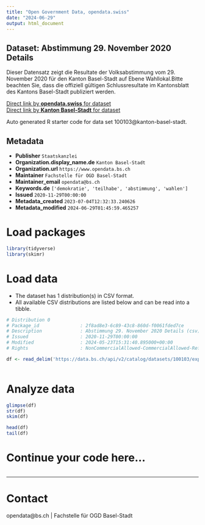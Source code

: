 ```yaml
---
title: "Open Government Data, opendata.swiss"
date: "2024-06-29"
output: html_document
---
```


## Dataset: Abstimmung 29. November 2020 Details

Dieser Datensatz zeigt die Resultate der Volksabstimmung vom 29. November 2020 für den Kanton Basel-Stadt auf Ebene Wahllokal.Bitte beachten Sie, dass die offiziell gültigen Schlussresultate im Kantonsblatt des Kantons Basel-Stadt publiziert werden. 

[Direct link by **opendata.swiss** for dataset](https://opendata.swiss/de/dataset/abstimmung-29-november-2020-details)<br>
[Direct link by **Kanton Basel-Stadt** for dataset](https://data.bs.ch/explore/dataset/100103/)

Auto generated R starter code for data set 100103@kanton-basel-stadt.

## Metadata

- **Publisher** `Staatskanzlei`
- **Organization.display_name.de** `Kanton Basel-Stadt`
- **Organization.url** `https://www.opendata.bs.ch`
- **Maintainer** `Fachstelle für OGD Basel-Stadt`
- **Maintainer_email** `opendata@bs.ch`
- **Keywords.de** `['demokratie', 'teilhabe', 'abstimmung', 'wahlen']`
- **Issued** `2020-11-29T00:00:00`
- **Metadata_created** `2023-07-04T12:32:33.240626`
- **Metadata_modified** `2024-06-29T01:45:59.465257`


# Load packages

```r

library(tidyverse)
library(skimr)

```

# Load data

-   The dataset has 1 distribution(s) in CSV format.
-   All available CSV distributions are listed below and can be read into a tibble.

```r

# Distribution 0
# Package_id               : 2f8ad8e3-6c89-43c8-860d-f0061fded7ce
# Description              : Abstimmung 29. November 2020 Details (csv)
# Issued                   : 2020-11-29T00:00:00
# Modified                 : 2024-05-23T15:31:40.895000+00:00
# Rights                   : NonCommercialAllowed-CommercialAllowed-ReferenceRequired

df <- read_delim('https://data.bs.ch/api/v2/catalog/datasets/100103/exports/csv')



```

# Analyze data

```r

glimpse(df)
str(df)
skim(df)

head(df)
tail(df)

```

# Continue your code here...

```r

```

------------------------------------------------------------------------

# Contact

opendata@bs.ch | Fachstelle für OGD Basel-Stadt
